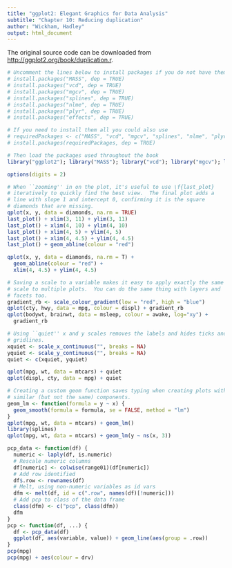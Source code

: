 ---
title: "ggplot2: Elegant Graphics for Data Analysis"
subtitle: "Chapter 10: Reducing duplication"
author: "Wickham, Hadley"
output: html_document
---
     
The original source code can be downloaded from [http://ggplot2.org/book/duplication.r](the book website).
```{r, eval = TRUE, echo = TRUE, cache = TRUE}
# Uncomment the lines below to install packages if you do not have them
# install.packages("MASS", dep = TRUE)
# install.packages("vcd", dep = TRUE)
# install.packages("mgcv", dep = TRUE)
# install.packages("splines", dep = TRUE)
# install.packages("nlme", dep = TRUE)
# install.packages("plyr", dep = TRUE)
# install.packages("effects", dep = TRUE)

# If you need to install them all you could also use
# requiredPackages <- c("MASS", "vcd", "mgcv", "splines", "nlme", "plyr", "effects")
# install.packages(requiredPackages, dep = TRUE)

# Then load the packages used throughout the book
library("ggplot2"); library("MASS"); library("vcd"); library("mgcv"); library("nlme"); library("splines"); library("plyr"); library("effects")
```   

```{r, eval = TRUE, echo = TRUE, warning = TRUE, error = TRUE, cache = TRUE, fig.align = 'center', fig.width = 7, fig.height = 5, tidy = TRUE}
options(digits = 2)

# When ``zooming'' in on the plot, it's useful to use \f{last_plot}
# iteratively to quickly find the best view.  The final plot adds a
# line with slope 1 and intercept 0, confirming it is the square
# diamonds that are missing.
qplot(x, y, data = diamonds, na.rm = TRUE)
last_plot() + xlim(3, 11) + ylim(3, 11)
last_plot() + xlim(4, 10) + ylim(4, 10)
last_plot() + xlim(4, 5) + ylim(4, 5)
last_plot() + xlim(4, 4.5) + ylim(4, 4.5)
last_plot() + geom_abline(colour = "red")

qplot(x, y, data = diamonds, na.rm = T) + 
  geom_abline(colour = "red") +
  xlim(4, 4.5) + ylim(4, 4.5)

# Saving a scale to a variable makes it easy to apply exactly the same
# scale to multiple plots.  You can do the same thing with layers and
# facets too.
gradient_rb <- scale_colour_gradient(low = "red", high = "blue")
qplot(cty, hwy, data = mpg, colour = displ) + gradient_rb
qplot(bodywt, brainwt, data = msleep, colour = awake, log="xy") +
  gradient_rb

# Using ``quiet'' x and y scales removes the labels and hides ticks and
# gridlines.
xquiet <- scale_x_continuous("", breaks = NA)
yquiet <- scale_y_continuous("", breaks = NA)
quiet <- c(xquiet, yquiet)

qplot(mpg, wt, data = mtcars) + quiet
qplot(displ, cty, data = mpg) + quiet

# Creating a custom geom function saves typing when creating plots with
# similar (but not the same) components.
geom_lm <- function(formula = y ~ x) {
  geom_smooth(formula = formula, se = FALSE, method = "lm")
}
qplot(mpg, wt, data = mtcars) + geom_lm()
library(splines)
qplot(mpg, wt, data = mtcars) + geom_lm(y ~ ns(x, 3))

pcp_data <- function(df) {
  numeric <- laply(df, is.numeric)
  # Rescale numeric columns
  df[numeric] <- colwise(range01)(df[numeric])
  # Add row identified
  df$.row <- rownames(df)
  # Melt, using non-numeric variables as id vars
  dfm <- melt(df, id = c(".row", names(df)[!numeric]))
  # Add pcp to class of the data frame
  class(dfm) <- c("pcp", class(dfm))
  dfm
}
pcp <- function(df, ...) {
  df <- pcp_data(df)
  ggplot(df, aes(variable, value)) + geom_line(aes(group = .row))
}
pcp(mpg)
pcp(mpg) + aes(colour = drv)

```
